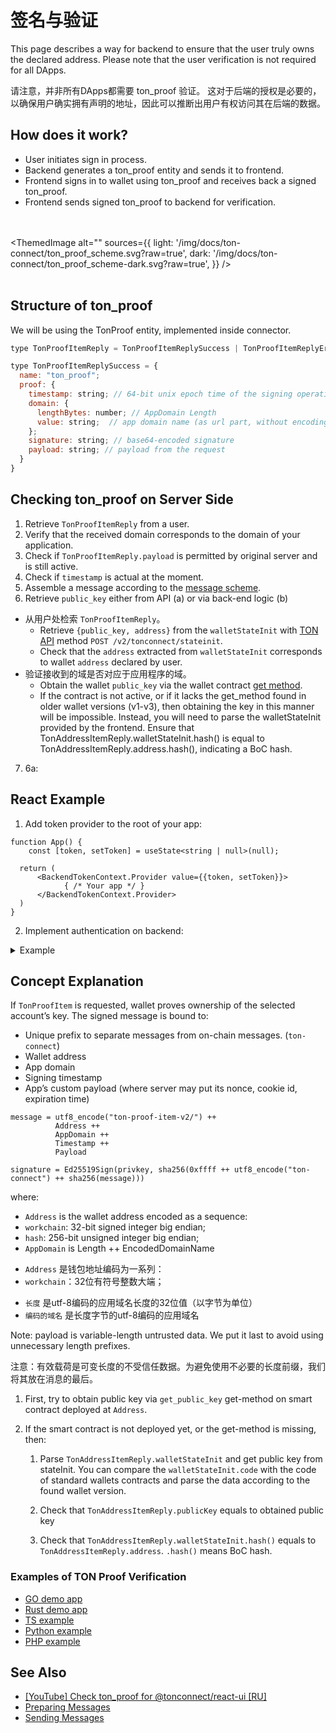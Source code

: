 
# 签名与验证

This page describes a way for backend to ensure that the user truly owns the declared address.
Please note that the user verification is not required for all DApps.

请注意，并非所有DApps都需要 ton_proof 验证。
这对于后端的授权是必要的，以确保用户确实拥有声明的地址，因此可以推断出用户有权访问其在后端的数据。

## How does it work?

- User initiates sign in process.
- Backend generates a ton_proof entity and sends it to frontend.
- Frontend signs in to wallet using ton_proof and receives back a signed ton_proof.
- Frontend sends signed ton_proof to backend for verification.

<br></br>
<ThemedImage
    alt=""
    sources={{
        light: '/img/docs/ton-connect/ton_proof_scheme.svg?raw=true',
        dark: '/img/docs/ton-connect/ton_proof_scheme-dark.svg?raw=true',
    }}
/>
<br></br>

## Structure of ton_proof

We will be using the TonProof entity, implemented inside connector.

```js
type TonProofItemReply = TonProofItemReplySuccess | TonProofItemReplyError;

type TonProofItemReplySuccess = {
  name: "ton_proof";
  proof: {
    timestamp: string; // 64-bit unix epoch time of the signing operation (seconds)
    domain: {
      lengthBytes: number; // AppDomain Length
      value: string;  // app domain name (as url part, without encoding)
    };
    signature: string; // base64-encoded signature
    payload: string; // payload from the request
  }
}

```

## Checking ton_proof on Server Side

1. Retrieve `TonProofItemReply` from a user.
2. Verify that the received domain corresponds to the domain of your application.
3. Check if `TonProofItemReply.payload` is permitted by original server and is still active.
4. Check if `timestamp` is actual at the moment.
5. Assemble a message according to the [message scheme](/develop/dapps/ton-connect/sign#concept-explanation).
6. Retrieve `public_key` either from API (a) or via back-end logic (b)

- 从用户处检索 `TonProofItemReply`。
  - Retrieve `{public_key, address}` from the `walletStateInit` with [TON API](https://docs.tonconsole.com/tonapi/api-v2#:~:text=/v2/-,tonconnect,-/stateinit) method `POST /v2/tonconnect/stateinit`.
  - Check that the `address` extracted from `walletStateInit` corresponds to wallet `address` declared by user.
- 验证接收到的域是否对应于应用程序的域。
  - Obtain the wallet `public_key` via the wallet contract [get method](https://github.com/ton-blockchain/wallet-contract/blob/main/func/wallet-v4-code.fc#L174).
  - If the contract is not active, or if it lacks the get_method found in older wallet versions (v1-v3), then obtaining the key in this manner will be impossible. Instead, you will need to parse the walletStateInit provided by the frontend. Ensure that TonAddressItemReply.walletStateInit.hash() is equal to TonAddressItemReply.address.hash(), indicating a BoC hash.

7. 6a:

## React Example

1. Add token provider to the root of your app:

```tsx
function App() {
    const [token, setToken] = useState<string | null>(null);

  return (
      <BackendTokenContext.Provider value={{token, setToken}}>
            { /* Your app */ }
      </BackendTokenContext.Provider>
  )
}
```

2. Implement authentication on backend:

<details>
<summary>Example</summary>

```tsx
import {useContext, useEffect, useRef} from "react";
import {BackendTokenContext} from "./BackendTokenContext";
import {useIsConnectionRestored, useTonConnectUI, useTonWallet} from "@tonconnect/ui-react";
import {backendAuth} from "./backend-auth";

const localStorageKey = 'my-dapp-auth-token';
const payloadTTLMS = 1000 * 60 * 20;

export function useBackendAuth() {
    const { setToken } = useContext(BackendTokenContext);
    const isConnectionRestored = useIsConnectionRestored();
    const wallet = useTonWallet();
    const [tonConnectUI] = useTonConnectUI();
    const interval = useRef<ReturnType<typeof setInterval> | undefined>();

    useEffect(() => {
        if (!isConnectionRestored || !setToken) {
            return;
        }

        clearInterval(interval.current);

        if (!wallet) {
            localStorage.removeItem(localStorageKey);
            setToken(null);

            const refreshPayload = async () => {
                tonConnectUI.setConnectRequestParameters({ state: 'loading' });

                const value = await backendAuth.generatePayload();
                if (!value) {
                    tonConnectUI.setConnectRequestParameters(null);
                } else {
                    tonConnectUI.setConnectRequestParameters({state: 'ready', value});
                }
            }

            refreshPayload();
            setInterval(refreshPayload, payloadTTLMS);
            return;
        }

        const token = localStorage.getItem(localStorageKey);
        if (token) {
            setToken(token);
            return;
        }

        if (wallet.connectItems?.tonProof && !('error' in wallet.connectItems.tonProof)) {
            backendAuth.checkProof(wallet.connectItems.tonProof.proof, wallet.account).then(result => {
                if (result) {
                    setToken(result);
                    localStorage.setItem(localStorageKey, result);
                } else {
                    alert('Please try another wallet');
                    tonConnectUI.disconnect();
                }
            })
        } else {
            alert('Please try another wallet');
            tonConnectUI.disconnect();
        }

    }, [wallet, isConnectionRestored, setToken])
}
```

</details>

## Concept Explanation

If `TonProofItem` is requested, wallet proves ownership of the selected account’s key. The signed message is bound to:

- Unique prefix to separate messages from on-chain messages. (`ton-connect`)
- Wallet address
- App domain
- Signing timestamp
- App’s custom payload (where server may put its nonce, cookie id, expiration time)

```
message = utf8_encode("ton-proof-item-v2/") ++
          Address ++
          AppDomain ++
          Timestamp ++
          Payload

signature = Ed25519Sign(privkey, sha256(0xffff ++ utf8_encode("ton-connect") ++ sha256(message)))
```

where:

- `Address` is the wallet address encoded as a sequence:
- `workchain`: 32-bit signed integer big endian;
- `hash`: 256-bit unsigned integer big endian;
- `AppDomain` is Length ++ EncodedDomainName

<!---->

- `Address` 是钱包地址编码为一系列：
- `workchain`：32位有符号整数大端；

<!---->

- `长度` 是utf-8编码的应用域名长度的32位值（以字节为单位）
- `编码的域名` 是长度字节的utf-8编码的应用域名

Note: payload is variable-length untrusted data. We put it last to avoid using unnecessary length prefixes.

注意：有效载荷是可变长度的不受信任数据。为避免使用不必要的长度前缀，我们将其放在消息的最后。

1. First, try to obtain public key via `get_public_key` get-method on smart contract deployed at `Address`.

2. If the smart contract is not deployed yet, or the get-method is missing, then:

   1. Parse `TonAddressItemReply.walletStateInit` and get public key from stateInit. You can compare the `walletStateInit.code` with the code of standard wallets contracts and parse the data according to the found wallet version.

   2. Check that `TonAddressItemReply.publicKey` equals to obtained public key

   3. Check that `TonAddressItemReply.walletStateInit.hash()` equals to `TonAddressItemReply.address`. `.hash()` means BoC hash.

### Examples of TON Proof Verification

- [GO demo app](https://github.com/ton-connect/demo-dapp-backend/blob/master/proof.go)
- [Rust demo app](https://github.com/liketurbo/demo-dapp-backend-rs)
- [TS example](https://gist.github.com/TrueCarry/cac00bfae051f7028085aa018c2a05c6)
- [Python example](https://github.com/XaBbl4/pytonconnect/blob/main/examples/check_proof.py)
- [PHP example](https://github.com/vladimirfokingithub/Ton-Connect-Proof-Php-Check)

## See Also

- [\[YouTube\] Check ton_proof for @tonconnect/react-ui \[RU\]](https://youtu.be/wIMbkJHv0Fs?list=PLyDBPwv9EPsCJ226xS5_dKmXXxWx1CKz_&t=2971)
- [Preparing Messages](/develop/dapps/ton-connect/message-builders)
- [Sending Messages](/develop/dapps/ton-connect/transactions)
